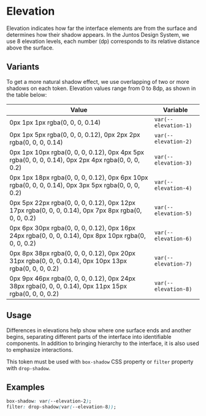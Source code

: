 
<Meta title="Tokens/Elevation" />

# Elevation

Elevation indicates how far the interface elements are from the surface and determines how their shadow appears. In the Juntos Design System, we use 8 elevation levels, each number (dp) corresponds to its relative distance above the surface.

## Variants

To get a more natural shadow effect, we use overlapping of two or more shadows on each token. Elevation values range from 0 to 8dp, as shown in the table below:

| Value                                                                                                 | Variable             |
| ----------------------------------------------------------------------------------------------------- | -------------------- |
| 0px 1px 1px rgba(0, 0, 0, 0.14)                                                                       | `var(--elevation-1)` |
| 0px 1px 5px rgba(0, 0, 0, 0.12), 0px 2px 2px rgba(0, 0, 0, 0.14)                                      | `var(--elevation-2)` |
| 0px 1px 10px rgba(0, 0, 0, 0.12), 0px 4px 5px rgba(0, 0, 0, 0.14), 0px 2px 4px rgba(0, 0, 0, 0.2)     | `var(--elevation-3)` |
| 0px 1px 18px rgba(0, 0, 0, 0.12), 0px 6px 10px rgba(0, 0, 0, 0.14), 0px 3px 5px rgba(0, 0, 0, 0.2)    | `var(--elevation-4)` |
| 0px 5px 22px rgba(0, 0, 0, 0.12), 0px 12px 17px rgba(0, 0, 0, 0.14), 0px 7px 8px rgba(0, 0, 0, 0.2)   | `var(--elevation-5)` |
| 0px 6px 30px rgba(0, 0, 0, 0.12), 0px 16px 24px rgba(0, 0, 0, 0.14), 0px 8px 10px rgba(0, 0, 0, 0.2)  | `var(--elevation-6)` |
| 0px 8px 38px rgba(0, 0, 0, 0.12), 0px 20px 31px rgba(0, 0, 0, 0.14), 0px 10px 13px rgba(0, 0, 0, 0.2) | `var(--elevation-7)` |
| 0px 9px 46px rgba(0, 0, 0, 0.12), 0px 24px 38px rgba(0, 0, 0, 0.14), 0px 11px 15px rgba(0, 0, 0, 0.2) | `var(--elevation-8)` |

## Usage

Differences in elevations help show where one surface ends and another begins, separating different parts of the interface into identifiable components. In addition to bringing hierarchy to the interface, it is also used to emphasize interactions.

This token must be used with `box-shadow` CSS property or `filter` property with `drop-shadow`.

## Examples

```CSS
box-shadow: var(--elevation-2);
filter: drop-shadow(var(--elevation-8));
```

<BoxList>
  <Box elevation="--elevation-1" />

  <Box elevation="--elevation-2" />

  <Box elevation="--elevation-3" />

  <Box elevation="--elevation-4" />

  <Box elevation="--elevation-5" />

  <Box elevation="--elevation-6" />

  <Box elevation="--elevation-7" />

  <Box elevation="--elevation-8" />
</BoxList>
